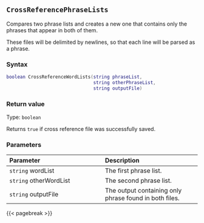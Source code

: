 ## `CrossReferencePhraseLists`

Compares two phrase lists and creates a new one that contains only the phrases that appear in both of them.

These files will be delimited by newlines, so that each line will be parsed as a phrase.

### Syntax {-}

``` .lua
boolean CrossReferenceWordLists(string phraseList,
                                string otherPhraseList,
                                string outputFile)
```

### Return value {-}

Type: `boolean`

Returns `true` if cross reference file was successfully saved.

### Parameters {-}

**Parameter** | **Description**
| :-- | :-- |
|`string` wordList | The first phrase list. | 
|`string` otherWordList | The second phrase list. | 
|`string` outputFile | The output containing only phrase found in both files. |

{{< pagebreak >}}